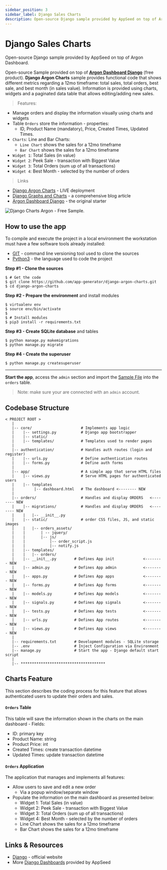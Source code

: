 ```yaml
---
sidebar_position: 3
sidebar_label: Django Sales Charts
description: Open-source Django sample provided by AppSeed on top of Argon Dashboard.
---
```


# Django Sales Charts

<SubHeading>Open-source Django sample provided by AppSeed on top of Argon Dashboard.</SubHeading>

Open-source Sample provided on top of [**Argon Dashboard Django**](https://bit.ly/3si4e7q) (free product). **Django Argon Charts** sample provides functional code that shows different metrics regarding a 12mo timeframe: total sales, total orders, best sale, and best month (in sales value). Information is provided using charts, widgets and a paginated data table that allows editing/adding new sales.

> Features:

- Manage orders and display the information visually using charts and widgets
- Table `Orders` store the information - properties:
  - ID, Product Name (mandatory), Price, Created Times, Updated Times.
- `Charts`: Line and Bar Charts:
  - `Line Chart` shows the sales for a 12mo timeframe
  - `Bar Chart` shows the sales for a 12mo timeframe
- `Widget 1`: Total Sales (in value)
- `Widget 2`: Peek Sale - transaction with Biggest Value
- `Widget 3`: Total Orders (sum up of all transactions)
- `Widget 4`: Best Month - selected by the number of orders

> Links

- [Django Argon Charts](https://django-argon-charts.appseed-srv1.com/) - LIVE deployment
- [Django Graphs and Charts](https://www.creative-tim.com/blog/django-templates/django-graphs-charts-argon-dashboard/) - a comprehensive blog article
- [Argon Dashboard Django](https://bit.ly/3si4e7q) - the original starter

![Django Charts Argon - Free Sample.](../../../static/assets/docs-sample-django-charts-argon.jpg)

## How to use the app

To compile and execute the project in a local environment the workstation must have a few software tools already installed:

- [GIT](https://git-scm.com/) - command line versioning tool used to clone the sources
- [Python3](https://www.python.org/) - the language used to code the project

**Step #1 - Clone the sources**

```
$ # Get the code
$ git clone https://github.com/app-generator/django-argon-charts.git
$ cd django-argon-charts
```

**Step #2 - Prepare the environment** and install modules

```
$ virtualenv env
$ source env/bin/activate
$
$ # Install modules
$ pip3 install -r requirements.txt
```

**Step #3 - Create SQLite database** and tables

```
$ python manage.py makemigrations
$ python manage.py migrate
```

**Step #4 - Create the superuser**

```
$ python manage.py createsuperuser
```

---

**Start the app**, access the `admin` section and import the [Sample File](https://github.com/app-generator/django-argon-charts/blob/master/media/sample_data/orders.csv) into the `orders` table.

> Note: make sure your are connected with an `admin` account.

## Codebase Structure

```
< PROJECT ROOT >
   |
   |-- core/                      # Implements app logic
   |    |-- settings.py           # Django app bootstrapper
   |    |-- static/
   |    |-- templates/            # Templates used to render pages
   |
   |-- authentication/            # Handles auth routes (login and register)
   |    |-- urls.py               # Define authentication routes
   |    |-- forms.py              # Define auth forms
   |
   |-- app/                       # A simple app that serve HTML files
   |    |-- views.py              # Serve HTML pages for authenticated users
   |    |-- templates
   |         |-- dashboard.html   # The dashboard <-------- NEW
   |
   |-- orders/                    # Handles and display ORDERS   <-------- NEW
   |    |-- migrations/           # Handles and display ORDERS   <-------- NEW
   |    |   |-- __init__.py
   |    |-- static/               # order CSS files, JS, and static images
   |    |   |-- orders_assets/
   |    |       | -- jquery/
   |    |       |-- js/
   |    |           |-- order_script.js
   |    |           |-- notify.js
   |    |-- templates/
   |    |   |-- orders/
   |    |-- __init__.py        # Defines App init             <-------- NEW
   |    |-- admin.py           # Defines App admin            <-------- NEW
   |    |-- apps.py            # Defines App apps             <-------- NEW
   |    |-- forms.py           # Defines App forms            <-------- NEW
   |    |-- models.py          # Defines App models           <-------- NEW
   |    |-- signals.py         # Defines App signals          <-------- NEW
   |    |-- tests.py           # Defines App tests            <-------- NEW
   |    |-- urls.py            # Defines App routes           <-------- NEW
   |    |-- views.py           # Defines App views            <-------- NEW
   |
   |-- requirements.txt        # Development modules - SQLite storage
   |-- .env                    # Inject Configuration via Environment
   |-- manage.py               # Start the app - Django default start script
   |
   |-- **************************************
```

## Charts Feature

This section describes the coding process for this feature that allows authenticated users to update their orders and sales.

#### `Orders` Table

This table will save the information shown in the charts on the main dashboard - Fields:

- ID: primary key
- Product Name: string
- Product Price: int
- Created Times: create transaction datetime
- Updated Times: update transaction datetime

#### `Orders` Application

The application that manages and implements all features:

- Allow users to save and edit a new order
  - Via a popup window/separate window
- Populate the information on the main dashboard as presented below:
  - Widget 1: Total Sales (in value)
  - Widget 2: Peek Sale - transaction with Biggest Value
  - Widget 3: Total Orders (sum up of all transactions)
  - Widget 4: Best Month - selected by the number of orders
  - Line Chart shows the sales for a 12mo timeframe
  - Bar Chart shows the sales for a 12mo timeframe

## Links & Resources

- [Django](https://www.djangoproject.com/) - official website
- More [Django Dashboards](https://appseed.us/admin-dashboards/django) provided by AppSeed
